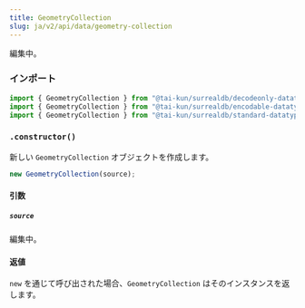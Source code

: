```yaml
---
title: GeometryCollection
slug: ja/v2/api/data/geometry-collection
---
```



編集中。

### インポート

```ts
import { GeometryCollection } from "@tai-kun/surrealdb/decodeonly-datatypes";
import { GeometryCollection } from "@tai-kun/surrealdb/encodable-datatypes";
import { GeometryCollection } from "@tai-kun/surrealdb/standard-datatypes";
```

### `.constructor()`

新しい `GeometryCollection` オブジェクトを作成します。

```ts
new GeometryCollection(source);
```

#### 引数

##### `source`

編集中。

#### 返値

`new` を通じて呼び出された場合、`GeometryCollection` はそのインスタンスを返します。
